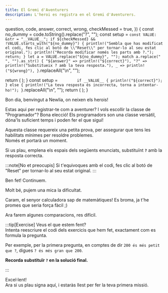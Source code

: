 ```yaml
---
title: El Gremi d'Aventurers
description: L'heroi es registra en el Gremi d'Aventurers.
---
```



  question,
  code,
  answer,
  correct,
  wrong,
  checkMessed = true,
}) {
  const no_dummy = code.toString().replace("?", "");
  const setup = `
        const VALUE: &str = "__VALUE__";
        if ${checkMessed} && !VALUE.starts_with("${no_dummy}") {
            println!("Sembla que has modificat el codi, fes clic al botó de \\"Reset\\" per tornar-lo al seu estat original.");
            println!("Recorda modificar només les parts amb ?.");
            return;
        }
        let a = VALUE.replace("${no_dummy}", "");
        match a.replace(" ", "").as_str() {
            "${answer}" => println!("${correct}"),
            "?" => println!("Substitueix ? amb la teva resposta."),
            _ => println!("${wrong}"),
        }
    `.replaceAll("\n", "");

return (
<QuestionCard question={question}>
<CodeBlock
        client:only
        code={code}
        setup={setup}
        showLineNumbers={false}
        lang="ca"
      />
</QuestionCard>
);
}
const setup = `         if __VALUE__ {
            println!("${correct}");
        } else {
            println!("La teva resposta és incorrecta, torna a intentar-ho!");
        }
    `.replaceAll("\n", "");
return (
<QuestionCard question={question}>
<CodeBlock
        client:only
        code={code}
        setup={setup}
        showLineNumbers={false}
        lang="ca"
      />
</QuestionCard>
);
}

Bon dia, benvingut a Newlia, on neixen els herois!

Estas aqui per registrar-te com a aventurer? I vols escollir la classe de "Programador"?
Bona elecció! Els programadors son una classe versàtil, dóna'ls suficient temps i poden fer el que sigui!

Aquesta classe requereix una petita prova, per assegurar que tens les habilitats mínimes per resoldre problemes.  
Només et portarà un moment.

Si us plau, emplena els espais dels següents enunciats, substituïnt **`?`** amb la resposta correcta.

:::note[No et preocupis]
Si t'equivoques amb el codi, fes clic al botó de "Reset" per tornar-lo al seu estat original.
:::

<SimpleQuestion
  question="Què són cinc més cinc?"
  code="5 + 5 == ?"
  answer="10"
  correct="5 + 5 == 10, ben fet!"
  wrong="5 + 5 != {a}, torna a intentar-ho!"
/>

Ben fet! Continuem.

<SimpleQuestion
  question="Què és menys un menys un?"
  code="-1 - 1 == ?"
  answer="-2"
  correct="Així és, -2! Veig que no t'enganyen fàcilment."
  wrong="-1 - 1 != {a}, torna a intentar-ho!"
/>

Molt bé, pujem una mica la dificultat.

<SimpleQuestion
  question="Quin és el nombre que multiplicat per dos és igual a setze dividit per quatre?"
  code="16 / 4 == 2 * ?"
  answer="2"
  correct="Perfecte! Ara ja saps com fer que l'ordinador fagi càlculs senzills per tu, ben fet!"
  wrong="16 / 4 != 2 * {a}, torna a intentar-ho!"
/>

Caram, el senyor calculadora sap de matemàtiques!
Es broma, ja t'he promes que seria força fàcil ;)

Ara farem algunes comparacions, res difícil.

<FreeQuestion
  question="Escriu qualsevol nombre més gran que 200."
  code="200 < ?"
  correct="Correcte!"
/>

<FreeQuestion
  question="D'acord... Ara un nombre més petit que 200."
  code="200 > ?"
  correct="Perfecte!"
/>

<FreeQuestion
  question="Ara un que sigui més petit o igual que 0."
  code="0 >= ?"
  correct="Bona resposta!"
/>

<FreeQuestion
  question="I finalment un que sigui més gran o igual que 0."
  code="0 <= ?"
  correct="Fantastic!"
/>

:::tip[Exercise]
Veus el que estem fent?  
Intenta reescriure el codi dels exercicis que hem fet, exactament com es formula la pregunta.

Per exemple, per la primera pregunta, en comptes de dir `200 és més petit que ?`, digues `? és més gran que 200`.

**Recorda substituïr `?` en la solució final.**

<FreeQuestion
  question="Escriu qualsevol nombre més gran que 200."
  correct="Correcte!"
/>

<FreeQuestion
  question="D'acord... Ara un nombre més petit que 200."
  correct="Perfecte!"
/>

<FreeQuestion
  question="Ara un que sigui més petit o igual que 0."
  correct="Bona resposta!"
/>

<FreeQuestion
  question="I finalment un que sigui més gran o igual que 0."
  correct="Fantastic!"
/>
:::

Excel·lent!  
Ara si us plau signa aquí, i estaràs llest per fer la teva primera missió.

<QuestionCard>
  <CodeBlock
    client:only
    code={'let name = "?";'}
    setup={
      '__VALUE__; if name == "?" { println!("pista: simplement canvia ? pel teu nom!") } else { println!("{name}, benvingut al Gremi d\'Aventurers!") }'
    }
    lang="ca"
  />
</QuestionCard>
